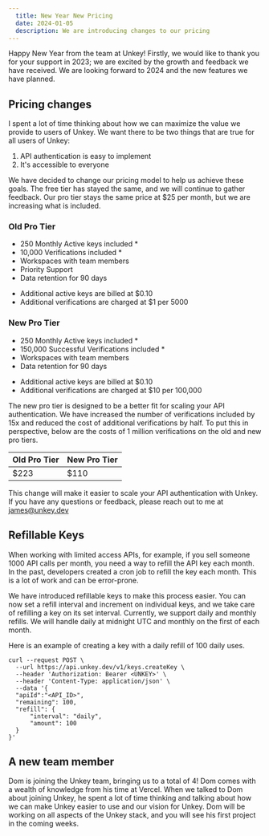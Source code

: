 ```yaml
---
  title: New Year New Pricing
  date: 2024-01-05
  description: We are introducing changes to our pricing
---
```



Happy New Year from the team at Unkey! Firstly, we would like to thank you for your support in 2023; we are excited by the growth and feedback we have received. We are looking forward to 2024 and the new features we have planned. 


## Pricing changes

I spent a lot of time thinking about how we can maximize the value we provide to users of Unkey. We want there to be two things that are true for all users of Unkey:

1. API authentication is easy to implement
2. It's accessible to everyone

We have decided to change our pricing model to help us achieve these goals. The free tier has stayed the same, and we will continue to gather feedback. Our pro tier stays the same price at $25 per month, but we are increasing what is included. 

### Old Pro Tier

- 250 Monthly Active keys included \*
- 10,000 Verifications included \*
- Workspaces with team members
- Priority Support
- Data retention for 90 days

* Additional active keys are billed at $0.10
* Additional verifications are charged at $1 per 5000


### New Pro Tier

- 250 Monthly Active keys included \*
- 150,000 Successful Verifications included \*
- Workspaces with team members
- Data retention for 90 days

* Additional active keys are billed at $0.10
* Additional verifications are charged at $10 per 100,000

The new pro tier is designed to be a better fit for scaling your API authentication. We have increased the number of verifications included by 15x and reduced the cost of additional verifications by half. To put this in perspective, below are the costs of 1 million verifications on the old and new pro tiers.

| Old Pro Tier | New Pro Tier |
| ------------ | ------------ |
| $223         | $110         |

This change will make it easier to scale your API authentication with Unkey. If you have any questions or feedback, please reach out to me at [james@unkey.dev](james@unkey.dev)

## Refillable Keys

When working with limited access APIs, for example, if you sell someone 1000 API calls per month, you need a way to refill the API key each month. In the past, developers created a cron job to refill the key each month. This is a lot of work and can be error-prone. 

We have introduced refillable keys to make this process easier. You can now set a refill interval and increment on individual keys, and we take care of refilling a key on its set interval. Currently, we support daily and monthly refills. We will handle daily at midnight UTC and monthly on the first of each month.

Here is an example of creating a key with a daily refill of 100 daily uses.

```
curl --request POST \
  --url https://api.unkey.dev/v1/keys.createKey \
  --header 'Authorization: Bearer <UNKEY>' \
  --header 'Content-Type: application/json' \
  --data '{
  "apiId":"<API_ID>",
  "remaining": 100,
  "refill": {
      "interval": "daily",
      "amount": 100
  }
}'
```

## A new team member

Dom is joining the Unkey team, bringing us to a total of 4! Dom comes with a wealth of knowledge from his time at Vercel. When we talked to Dom about joining Unkey, he spent a lot of time thinking and talking about how we can make Unkey easier to use and our vision for Unkey. Dom will be working on all aspects of the Unkey stack, and you will see his first project in the coming weeks.
